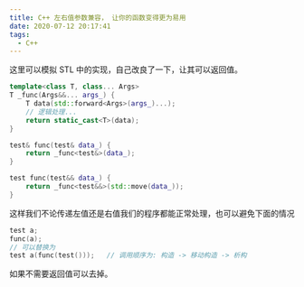 ```yaml
---
title: C++ 左右值参数兼容， 让你的函数变得更为易用
date: 2020-07-12 20:17:41
tags:
  - C++
---
```


这里可以模拟 STL 中的实现，自己改良了一下，让其可以返回值。

```cpp
template<class T, class... Args>
T _func(Args&&... args_) {
	T data(std::forward<Args>(args_)...);
	// 逻辑处理...
	return static_cast<T>(data);
}

test& func(test& data_) {
	return _func<test&>(data_);
}

test func(test&& data_) {
	return _func<test&&>(std::move(data_));
}
```

这样我们不论传递左值还是右值我们的程序都能正常处理，也可以避免下面的情况

```cpp
test a;
func(a);
// 可以替换为
test a(func(test()));	// 调用顺序为: 构造 -> 移动构造 -> 析构
```

如果不需要返回值可以去掉。
